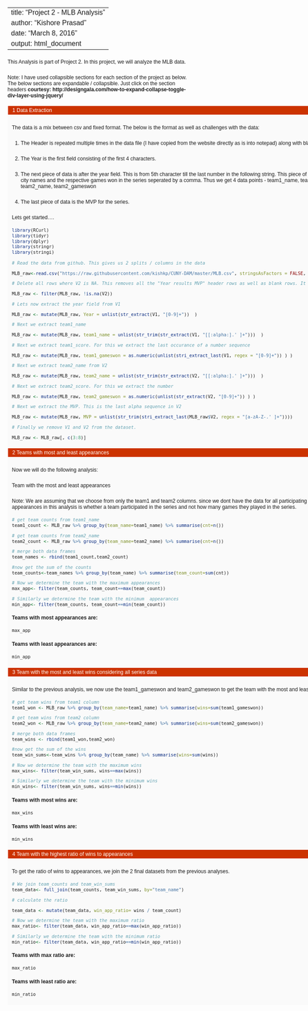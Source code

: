 <script type="text/javascript" src="http://ajax.googleapis.com/ajax/libs/jquery/1.3.2/jquery.min.js">
</script>

<script type="text/javascript">
jQuery(document).ready(function() {
  jQuery(".analysis").hide();
  //toggle the componenet with class msg_body
  jQuery(".heading").click(function()
  {
    jQuery(this).next(".analysis").slideToggle(500);
  });
});
</script>

<style type="text/css"> 
body {
	margin: 20px auto;
	font: 12px Verdana,Arial, Helvetica, sans-serif;
}
.layer1 {
margin: 0;
padding: 0;
width: 850px;
}
 
.heading {
margin: 1px;
color: #fff;
padding: 3px 10px;
cursor: pointer;
position: relative;
background-color:#c30;
}
.analysis {
padding: 5px 10px;
background-color:#fafafa;
}
p { padding: 5px 0; }
</style> 


---
title: "Project 2 - MLB Analysis"
author: "Kishore Prasad"
date: "March 8, 2016"
output: html_document
---

This Analysis is part of Project 2. In this project, we will analyze the MLB data. 

Note: I have used collapsible sections for each section of the project as below. The below sections are expandable / collapsible. Just click on the section headers 
**courtesy: http://designgala.com/how-to-expand-collapse-toggle-div-layer-using-jquery/**

<div class="layer1">
<p class="heading">1 Data Extraction </p>
<div class="analysis">
The data is a mix between csv and fixed format. The below is the format as well as challenges with the data:

1. The Header is repeated multiple times in the data file (I have copied from the website directly as is into notepad) along with blank lines in between.

2. The Year is the first field consisting of the first 4 characters.

3. The next piece of data is after the year field. This is from 5th character till the last number in the following string. This piece of data consists of 2 team / city names and the respective games won in the series seperated by a comma. Thus we get 4 data points - team1_name, team1_gameswon, team2_name, team2_gameswon

4. The last piece of data is the MVP for the series.

Lets get started....

```r

library(RCurl)
library(tidyr)
library(dplyr)
library(stringr)
library(stringi)

```

```r
# Read the data from github. This gives us 2 splits / columns in the data 

MLB_raw<-read.csv("https://raw.githubusercontent.com/kishkp/CUNY-DAM/master/MLB.csv", stringsAsFactors = FALSE, check.names = FALSE, na.strings = c("", "NA"), header = FALSE)

# Delete all rows where V2 is NA. This removes all the "Year results MVP" header rows as well as blank rows. It also removes the record for 1904 where the series was not held. 

MLB_raw <- filter(MLB_raw, !is.na(V2))

# Lets now extract the year field from V1

MLB_raw <- mutate(MLB_raw, Year = unlist(str_extract(V1, "[0-9]+"))  )

# Next we extract team1_name

MLB_raw <- mutate(MLB_raw, team1_name = unlist(str_trim(str_extract(V1, "[[:alpha:].' ]+")))  )

# Next we extract team1_score. For this we extract the last occurance of a number sequence

MLB_raw <- mutate(MLB_raw, team1_gameswon = as.numeric(unlist(stri_extract_last(V1, regex = "[0-9]+")) ) )

# Next we extract team2_name from V2

MLB_raw <- mutate(MLB_raw, team2_name = unlist(str_trim(str_extract(V2, "[[:alpha:].' ]+")))  )

# Next we extract team2_score. For this we extract the number  

MLB_raw <- mutate(MLB_raw, team2_gameswon = as.numeric(unlist(str_extract(V2, "[0-9]+")) ) )

# Next we extract the MVP. This is the last alpha sequence in V2

MLB_raw <- mutate(MLB_raw, MVP = unlist(str_trim(stri_extract_last(MLB_raw$V2, regex = "[a-zA-Z-.' ]+"))))

# Finally we remove V1 and V2 from the dataset.

MLB_raw <- MLB_raw[, c(3:8)]
```

</div>
<p class="heading">2 Teams with most and least appearances </p>
<div class="analysis">

Now we will do the following analysis:

Team with the most and least appearances 

Note: We are assuming that we choose from only the team1 and team2 columns. since we dont have the data for all participating teams in each series. Also, appearances in this analysis is whether a team participated in the series and not how many games they played in the series. 

```r

# get team counts from team1_name
team1_count <- MLB_raw %>% group_by(team_name=team1_name) %>% summarise(cnt=n())

# get team counts from team2_name
team2_count <- MLB_raw %>% group_by(team_name=team2_name) %>% summarise(cnt=n())

# merge both data frames
team_names <- rbind(team1_count,team2_count)

#now get the sum of the counts
team_counts<-team_names %>% group_by(team_name) %>% summarise(team_count=sum(cnt))

# Now we determine the team with the maximum appearances
max_app<- filter(team_counts, team_count==max(team_count))

# Similarly we determine the team with the minimum  appearances
min_app<- filter(team_counts, team_count==min(team_count))

```

**Teams with most appearances are:**
```r
max_app
```


**Teams with least appearances are:**
```r
min_app
```
</div>
<p class="heading">3 Team with the most and least wins considering all series data </p>
<div class="analysis">

Similar to the previous analysis, we now use the team1_gameswon and team2_gameswon to get the team with the most and least wins. 

```r

# get team wins from team1 column
team1_won <- MLB_raw %>% group_by(team_name=team1_name) %>% summarise(wins=sum(team1_gameswon))

# get team wins from team2 column
team2_won <- MLB_raw %>% group_by(team_name=team2_name) %>% summarise(wins=sum(team2_gameswon))

# merge both data frames
team_wins <- rbind(team1_won,team2_won)

#now get the sum of the wins
team_win_sums<-team_wins %>% group_by(team_name) %>% summarise(wins=sum(wins))

# Now we determine the team with the maximum wins
max_wins<- filter(team_win_sums, wins==max(wins))

# Similarly we determine the team with the minimum wins
min_wins<- filter(team_win_sums, wins==min(wins))

```

**Teams with most wins are:**
```r
max_wins
```


**Teams with least wins are:**
```r
min_wins
```
</div>
<p class="heading">4 Team with the highest ratio of wins to appearances </p>
<div class="analysis">

To get the ratio of wins to appearances, we join the 2 final datasets from the previous analyses.

```r

# We join team_counts and team_win_sums
team_data<- full_join(team_counts, team_win_sums, by="team_name")

# calculate the ratio

team_data <- mutate(team_data, win_app_ratio= wins / team_count)

# Now we determine the team with the maximum ratio
max_ratio<- filter(team_data, win_app_ratio==max(win_app_ratio))

# Similarly we determine the team with the minimum ratio
min_ratio<- filter(team_data, win_app_ratio==min(win_app_ratio))

```

**Teams with max ratio are:**
```r
max_ratio
```


**Teams with least ratio are:**
```r
min_ratio
```

</div>
</div>

